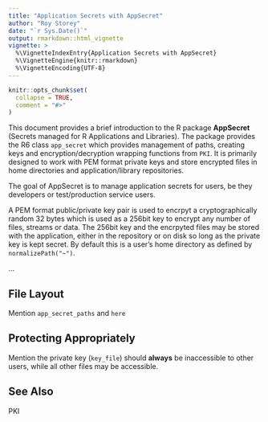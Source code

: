 ```yaml
---
title: "Application Secrets with AppSecret"
author: "Roy Storey"
date: "`r Sys.Date()`"
output: rmarkdown::html_vignette
vignette: >
  %\VignetteIndexEntry{Application Secrets with AppSecret}
  %\VignetteEngine{knitr::rmarkdown}
  %\VignetteEncoding{UTF-8}
---
```


```r
knitr::opts_chunk$set(
  collapse = TRUE,
  comment = "#>"
)
```

This document provides a brief introduction to the R package **AppSecret** 
(Secrets managed for R Applications and Libraries). The package provides the
R6 class `app_secret` which provides management of paths, creating keys and
encryption/decryption wrapping functions from `PKI`. It is primarily designed
to work with PEM format private keys and store encrypted files in home
directories and application/library repositories.

The goal of AppSecret is to manage application secrets for users, be they
developers or test/production service users.

A PEM format public/private key pair is used to encrpyt a cryptographically
random 32 bytes which is used as a 256bit key to encrypt any number of
files, streams or data. The 256bit key and the encrpyted files may be stored
with the application, either in the repository or on disk so long as the
private key is kept secret. By default this is a user's home directory as
defined by `normalizePath("~")`.

...

## File Layout

Mention `app_secret_paths` and `here`

## Protecting Appropriately

Mention the private key (`key_file`) should **always** be inaccessible to
other users, while all other files may be accessible.

## See Also

PKI
